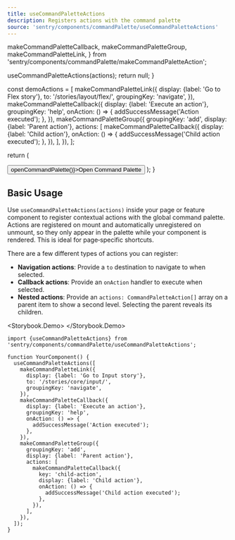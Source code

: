 ```yaml
---
title: useCommandPaletteActions
description: Registers actions with the command palette
source: 'sentry/components/commandPalette/useCommandPaletteActions'
---
```




  makeCommandPaletteCallback,
  makeCommandPaletteGroup,
  makeCommandPaletteLink,
} from 'sentry/components/commandPalette/makeCommandPaletteAction';


  useCommandPaletteActions(actions);
  return null;
}

  const demoActions = [
    makeCommandPaletteLink({
      display: {label: 'Go to Flex story'},
      to: '/stories/layout/flex/',
      groupingKey: 'navigate',
    }),
    makeCommandPaletteCallback({
      display: {label: 'Execute an action'},
      groupingKey: 'help',
      onAction: () => {
        addSuccessMessage('Action executed');
      },
    }),
    makeCommandPaletteGroup({
      groupingKey: 'add',
      display: {label: 'Parent action'},
      actions: [
        makeCommandPaletteCallback({
          display: {label: 'Child action'},
          onAction: () => {
            addSuccessMessage('Child action executed');
          },
        }),
      ],
    }),
  ];

return (

<Fragment>
  <RegisterActions actions={demoActions} />
  <Button onClick={() => openCommandPalette()}>Open Command Palette</Button>
</Fragment>
); }

## Basic Usage

Use `useCommandPaletteActions(actions)` inside your page or feature component to register contextual actions with the global command palette. Actions are registered on mount and automatically unregistered on unmount, so they only appear in the palette while your component is rendered. This is ideal for page‑specific shortcuts.

There are a few different types of actions you can register:

- **Navigation actions**: Provide a `to` destination to navigate to when selected.
- **Callback actions**: Provide an `onAction` handler to execute when selected.
- **Nested actions**: Provide an `actions: CommandPaletteAction[]` array on a parent item to show a second level. Selecting the parent reveals its children.

<Storybook.Demo>
  <Flex width="100%">
    <CommandPaletteDemo />
  </Flex>
</Storybook.Demo>

```tsx
import {useCommandPaletteActions} from 'sentry/components/commandPalette/useCommandPaletteActions';

function YourComponent() {
  useCommandPaletteActions([
    makeCommandPaletteLink({
      display: {label: 'Go to Input story'},
      to: '/stories/core/input/',
      groupingKey: 'navigate',
    }),
    makeCommandPaletteCallback({
      display: {label: 'Execute an action'},
      groupingKey: 'help',
      onAction: () => {
        addSuccessMessage('Action executed');
      },
    }),
    makeCommandPaletteGroup({
      groupingKey: 'add',
      display: {label: 'Parent action'},
      actions: [
        makeCommandPaletteCallback({
          key: 'child-action',
          display: {label: 'Child action'},
          onAction: () => {
            addSuccessMessage('Child action executed');
          },
        }),
      ],
    }),
  ]);
}
```
